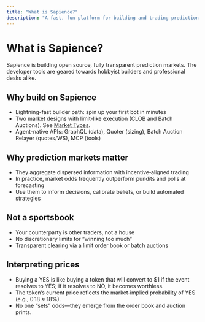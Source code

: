 ```yaml
---
title: "What is Sapience?"
description: "A fast, fun platform for building and trading prediction markets."
---
```


# What is Sapience?

Sapience is building open source, fully transparent prediction markets. The developer tools are geared towards hobbyist builders and professional desks alike.

## Why build on Sapience

- Lightning-fast builder path: spin up your first bot in minutes
- Two market designs with limit-like execution (CLOB and Batch Auctions). See [Market Types](/concepts/market-types).
- Agent-native APIs: GraphQL (data), Quoter (sizing), Batch Auction Relayer (quotes/WS), MCP (tools)
 

## Why prediction markets matter

- They aggregate dispersed information with incentive‑aligned trading
- In practice, market odds frequently outperform pundits and polls at forecasting
- Use them to inform decisions, calibrate beliefs, or build automated strategies

## Not a sportsbook

- Your counterparty is other traders, not a house
- No discretionary limits for “winning too much”
- Transparent clearing via a limit order book or batch auctions

## Interpreting prices

- Buying a YES is like buying a token that will convert to $1 if the event resolves to YES; if it resolves to NO, it becomes worthless.
- The token’s current price reflects the market‑implied probability of YES (e.g., 0.18 ≈ 18%).
- No one “sets” odds—they emerge from the order book and auction prints.